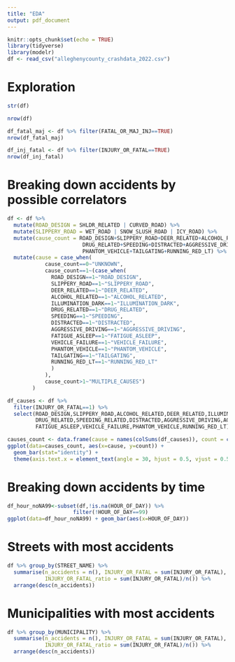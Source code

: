---
title: "EDA"
output: pdf_document
---

```{r setup, include=FALSE}
knitr::opts_chunk$set(echo = TRUE)
library(tidyverse)
library(modelr)
df <- read_csv("alleghenycounty_crashdata_2022.csv")
```

# Exploration
```{r}
str(df)
```

```{r}
nrow(df)

df_fatal_maj <- df %>% filter(FATAL_OR_MAJ_INJ==TRUE)
nrow(df_fatal_maj)

df_inj_fatal <- df %>% filter(INJURY_OR_FATAL==TRUE)
nrow(df_inj_fatal)
```


# Breaking down accidents by possible correlators
```{r}
df <- df %>%
  mutate(ROAD_DESIGN = SHLDR_RELATED | CURVED_ROAD) %>%
  mutate(SLIPPERY_ROAD = WET_ROAD | SNOW_SLUSH_ROAD | ICY_ROAD) %>%
  mutate(cause_count = ROAD_DESIGN+SLIPPERY_ROAD+DEER_RELATED+ALCOHOL_RELATED+ILLUMINATION_DARK+
                        DRUG_RELATED+SPEEDING+DISTRACTED+AGGRESSIVE_DRIVING+FATIGUE_ASLEEP+VEHICLE_FAILURE+
                        PHANTOM_VEHICLE+TAILGATING+RUNNING_RED_LT) %>%
  mutate(cause = case_when(
            cause_count==0~"UNKNOWN",
            cause_count==1~(case_when(
              ROAD_DESIGN==1~"ROAD_DESIGN",
              SLIPPERY_ROAD==1~"SLIPPERY_ROAD",
              DEER_RELATED==1~"DEER_RELATED",
              ALCOHOL_RELATED==1~"ALCOHOL_RELATED",
              ILLUMINATION_DARK==1~"ILLUMINATION_DARK",
              DRUG_RELATED==1~"DRUG_RELATED",
              SPEEDING==1~"SPEEDING",
              DISTRACTED==1~"DISTRACTED",
              AGGRESSIVE_DRIVING==1~"AGGRESSIVE_DRIVING",
              FATIGUE_ASLEEP==1~"FATIGUE_ASLEEP",
              VEHICLE_FAILURE==1~"VEHICLE_FAILURE",
              PHANTOM_VEHICLE==1~"PHANTOM_VEHICLE",
              TAILGATING==1~"TAILGATING",
              RUNNING_RED_LT==1~"RUNNING_RED_LT"
              )
            ),
            cause_count>1~"MULTIPLE_CAUSES")
        )

df_causes <- df %>%
  filter(INJURY_OR_FATAL==1) %>%
  select(ROAD_DESIGN,SLIPPERY_ROAD,ALCOHOL_RELATED,DEER_RELATED,ILLUMINATION_DARK,
         DRUG_RELATED,SPEEDING_RELATED,DISTRACTED,AGGRESSIVE_DRIVING,AGGRESSIVE_DRIVING,
         FATIGUE_ASLEEP,VEHICLE_FAILURE,PHANTOM_VEHICLE,RUNNING_RED_LT)

causes_count <- data.frame(cause = names(colSums(df_causes)), count = colSums(df_causes), row.names=NULL)
ggplot(data=causes_count, aes(x=cause, y=count)) +
  geom_bar(stat="identity") + 
  theme(axis.text.x = element_text(angle = 30, hjust = 0.5, vjust = 0.5))
```

# Breaking down accidents by time
```{r}
df_hour_noNA99<-subset(df,!is.na(HOUR_OF_DAY)) %>%
                     filter(!HOUR_OF_DAY==99)
ggplot(data=df_hour_noNA99) + geom_bar(aes(x=HOUR_OF_DAY))
```

# Streets with most accidents
```{r}
df %>% group_by(STREET_NAME) %>%
  summarise(n_accidents = n(), INJURY_OR_FATAL = sum(INJURY_OR_FATAL), FATAL_OR_MAJ_INJ = sum(FATAL_OR_MAJ_INJ),
            INJURY_OR_FATAL_ratio = sum(INJURY_OR_FATAL)/n()) %>%
  arrange(desc(n_accidents))
```
# Municipalities with most accidents
```{r}
df %>% group_by(MUNICIPALITY) %>%
  summarise(n_accidents = n(), INJURY_OR_FATAL = sum(INJURY_OR_FATAL), FATAL_OR_MAJ_INJ = sum(FATAL_OR_MAJ_INJ),
            INJURY_OR_FATAL_ratio = sum(INJURY_OR_FATAL)/n()) %>%
  arrange(desc(n_accidents))
```

